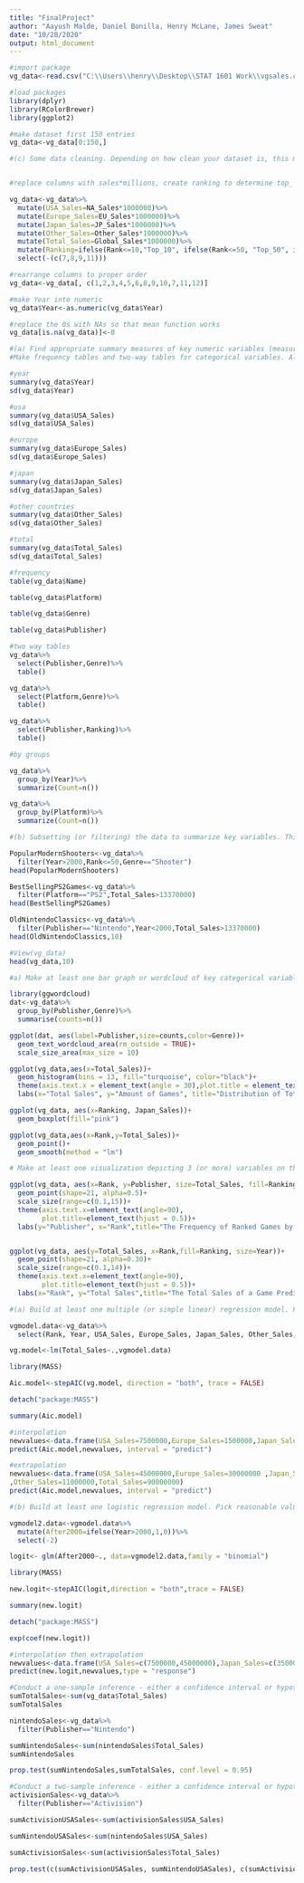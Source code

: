 ```yaml
---
title: "FinalProject"
author: "Aayush Malde, Daniel Bonilla, Henry McLane, James Sweat"
date: "10/28/2020"
output: html_document
---
```


```r
#import package
vg_data<-read.csv("C:\\Users\\henry\\Desktop\\STAT 1601 Work\\vgsales.csv")

#load packages
library(dplyr)
library(RColorBrewer)
library(ggplot2)

#make dataset first 150 entries
vg_data<-vg_data[0:150,]

#(c) Some data cleaning. Depending on how clean your dataset is, this might include: renaming columns, converting the variables the imported dataset to the appropriate vector types,mutating a numerical variables to categorical, cleaning up or substituting categories of a character vector, etc.


#replace columns with sales*millions, create ranking to determine top_

vg_data<-vg_data%>%
  mutate(USA_Sales=NA_Sales*1000000)%>%
  mutate(Europe_Sales=EU_Sales*1000000)%>%
  mutate(Japan_Sales=JP_Sales*1000000)%>%
  mutate(Other_Sales=Other_Sales*1000000)%>%
  mutate(Total_Sales=Global_Sales*1000000)%>%
  mutate(Ranking=ifelse(Rank<=10,"Top_10", ifelse(Rank<=50, "Top_50", ifelse(Rank<=100, "Top_100", ifelse(Rank<=1000, "Top_150", "Not Worthy")))))%>%
  select(-(c(7,8,9,11)))

#rearrange columns to proper order
vg_data<-vg_data[, c(1,2,3,4,5,6,8,9,10,7,11,12)]

#make Year into numeric
vg_data$Year<-as.numeric(vg_data$Year)

#replace the 0s with NAs so that mean function works
vg_data[is.na(vg_data)]<-0

#(a) Find appropriate summary measures of key numeric variables (measures of center and spread).
#Make frequency tables and two-way tables for categorical variables. Also, summary of numerical variables by groups.

#year
summary(vg_data$Year)
sd(vg_data$Year)

#usa
summary(vg_data$USA_Sales)
sd(vg_data$USA_Sales)

#europe
summary(vg_data$Europe_Sales)
sd(vg_data$Europe_Sales)

#japan
summary(vg_data$Japan_Sales)
sd(vg_data$Japan_Sales)

#other countries
summary(vg_data$Other_Sales)
sd(vg_data$Other_Sales)

#total
summary(vg_data$Total_Sales)
sd(vg_data$Total_Sales)

#frequency
table(vg_data$Name)

table(vg_data$Platform)

table(vg_data$Genre)

table(vg_data$Publisher)

#two way tables
vg_data%>%
  select(Publisher,Genre)%>%
  table()

vg_data%>%
  select(Platform,Genre)%>%
  table()

vg_data%>%
  select(Publisher,Ranking)%>%
  table()

#by groups

vg_data%>%
  group_by(Year)%>%
  summarize(Count=n())

vg_data%>%
  group_by(Platform)%>%
  summarize(Count=n())

#(b) Subsetting (or filtering) the data to summarize key variables. Think about interesting questions you can investigate through filtering the data.

PopularModernShooters<-vg_data%>%
  filter(Year>2000,Rank<=50,Genre=="Shooter")
head(PopularModernShooters)

BestSellingPS2Games<-vg_data%>%
  filter(Platform=="PS2",Total_Sales>13370000)
head(BestSellingPS2Games)

OldNintendoClassics<-vg_data%>%
  filter(Publisher=="Nintendo",Year<2000,Total_Sales>13370000)
head(OldNintendoClassics,10)

#View(vg_data)
head(vg_data,10)
```

```r
#a) Make at least one bar graph or wordcloud of key categorical variables. Make at least one histogram or boxplot of key numerical variables.

library(ggwordcloud)
dat<-vg_data%>%
  group_by(Publisher,Genre)%>%
  summarise(counts=n())

ggplot(dat, aes(label=Publisher,size=counts,color=Genre))+
  geom_text_wordcloud_area(rm_outside = TRUE)+
  scale_size_area(max_size = 10)

```

```r
ggplot(vg_data,aes(x=Total_Sales))+
  geom_histogram(bins = 13, fill="turquoise", color="black")+
  theme(axis.text.x = element_text(angle = 30),plot.title = element_text(hjust = 0.5))+
  labs(x="Total Sales", y="Amount of Games", title="Distribution of Total Sales")
```


```r

ggplot(vg_data, aes(x=Ranking, Japan_Sales))+
  geom_boxplot(fill="pink")


```



```r

ggplot(vg_data,aes(x=Rank,y=Total_Sales))+
  geom_point()+
  geom_smooth(method = "lm")


```



```r
# Make at least one visualization depicting 3 (or more) variables on the same graph. For example, a bubble plot or a facet-wrapped graph or a side-by-side boxplot (embedding an additional categorical variable).

ggplot(vg_data, aes(x=Rank, y=Publisher, size=Total_Sales, fill=Ranking))+
  geom_point(shape=21, alpha=0.5)+
  scale_size(range=c(0.1,15))+
  theme(axis.text.x=element_text(angle=90),
        plot.title=element_text(hjust = 0.5))+
  labs(y="Publisher", x="Rank",title="The Frequency of Ranked Games by Publisher")


ggplot(vg_data, aes(y=Total_Sales, x=Rank,fill=Ranking, size=Year))+
  geom_point(shape=21, alpha=0.30)+
  scale_size(range=c(0.1,14))+
  theme(axis.text.x=element_text(angle=90),
        plot.title=element_text(hjust = 0.5))+
  labs(x="Rank", y="Total Sales",title="The Total Sales of a Game Predicted by Rank")
```


```r

#(a) Build at least one multiple (or simple linear) regression model. Pick reasonable values for your predictor variables to make an interval prediction of the response variable.

vgmodel.data<-vg_data%>%
  select(Rank, Year, USA_Sales, Europe_Sales, Japan_Sales, Other_Sales, Total_Sales)

vg.model<-lm(Total_Sales~.,vgmodel.data)

library(MASS)

Aic.model<-stepAIC(vg.model, direction = "both", trace = FALSE)

detach("package:MASS")

summary(Aic.model)

#interpolation
newvalues<-data.frame(USA_Sales=7500000,Europe_Sales=1500000,Japan_Sales=350000,Other_Sales=500000,Total_Sales=10000000)
predict(Aic.model,newvalues, interval = "predict")

#extrapolation
newvalues<-data.frame(USA_Sales=45000000,Europe_Sales=30000000 ,Japan_Sales=13000000
,Other_Sales=11000000,Total_Sales=90000000)
predict(Aic.model,newvalues, interval = "predict")
```

```r
#(b) Build at least one logistic regression model. Pick reasonable values for your predictor variables to make an interval prediction of the response variable.

vgmodel2.data<-vgmodel.data%>%
  mutate(After2000=ifelse(Year>2000,1,0))%>%
  select(-2)

logit<- glm(After2000~., data=vgmodel2.data,family = "binomial")

library(MASS)

new.logit<-stepAIC(logit,direction = "both",trace = FALSE)

summary(new.logit)

detach("package:MASS")

exp(coef(new.logit))

#interpolation then extrapolation
newvalues<-data.frame(USA_Sales=c(7500000,45000000),Japan_Sales=c(350000,13000000), Other_Sales=c(500000,11000000))
predict(new.logit,newvalues,type = "response")

```

```r
#Conduct a one-sample inference - either a confidence interval or hypothesis testing. Note, no need to include a hypothesis test if you have no valid conjecture to test.
sumTotalSales<-sum(vg_data$Total_Sales)
sumTotalSales

nintendoSales<-vg_data%>%
  filter(Publisher=="Nintendo")

sumNintendoSales<-sum(nintendoSales$Total_Sales)
sumNintendoSales

prop.test(sumNintendoSales,sumTotalSales, conf.level = 0.95)
```

```r
#Conduct a two-sample inference - either a confidence interval or hypothesis testing. Note, no need to include a hypothesis test if you have no valid conjecture to test.
activisionSales<-vg_data%>%
  filter(Publisher=="Activision")

sumActivisionUSASales<-sum(activisionSales$USA_Sales)

sumNintendoUSASales<-sum(nintendoSales$USA_Sales)

sumActivisionSales<-sum(activisionSales$Total_Sales)

prop.test(c(sumActivisionUSASales, sumNintendoUSASales), c(sumActivisionSales, sumNintendoSales), conf.level = 0.95)
```

